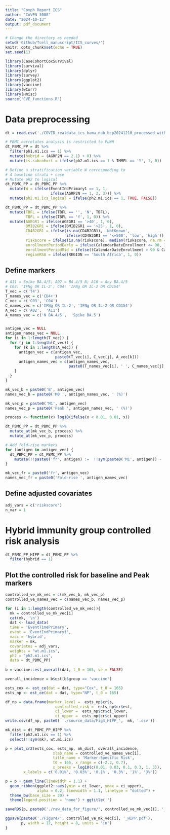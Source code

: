 ---
title: "Coxph Report ICS"
author: "CoVPN 3008"
date: "2024-10-13"
output: pdf_document
---

```{r setup, include=FALSE}
# Change the directory as needed
setwd('Github/Tcell_manuscript/ICS_curves/')
knitr::opts_chunk$set(echo = TRUE)
set.seed(1)
```

```{r load pckages, echo=FALSE, warning=FALSE, message=FALSE}
library(CaseCohortCoxSurvival)
library(survival)
library(dplyr)
library(survey)
library(ggplot2)
library(vaccine)
library(wCorr)
library(Hmisc)
source('CVE_functions.R')
```
# Data preprocessing

```{r data wrangling, echo=FALSE}
dt = read.csv('./COVID_realdata_ics_bama_nab_bcp20241210_processed_with_riskscore.csv')

# PBMC correlates analysis is restricted to PLWH
dt_PBMC_PP = dt %>% 
  filter(ph1.m1.ics == 1) %>%
  mutate(hybrid = (AGRP2N == 2.1) + 0) %>%
  mutate(is.subcohort = ifelse(ph2.m1.ics == 1 & IMMFL == 'Y', 1, 0))

# Define a stratification variable W corresponding to
# 4 baseline strata + case
# Mutate ph2 to logical 
dt_PBMC_PP = dt_PBMC_PP %>%
  mutate(W = ifelse(EventIndPrimary1 == 1, 1, 
                    ifelse(AGRP2N == 1, 2, 3))) %>%
  mutate(ph2.m1.ics_logical = ifelse(ph2.m1.ics == 1, TRUE, FALSE))

dt_PBMC_PP = dt_PBMC_PP %>%
  mutate(TBFL = ifelse(TBFL == '', 'N', TBFL),
         TBFL = ifelse(TBFL == 'Y', 1, 0)) %>%
  mutate(AGEGR1 = ifelse(AGEGR1 == '>40', 1, 0),
         BMIB2GR1 = ifelse(BMIB2GR1 == '>25', 1, 0),
         CD4B2GR1 = ifelse(is.na(CD4B2GR1), 'NotKnown', 
                           ifelse(CD4B2GR1 == '<=500', 'low', 'high')),
         riskscore = ifelse(is.na(riskscore), median(riskscore, na.rm = T), riskscore),
         enrollmentPeriodEarly = ifelse(CalendarDateEnrollment <= 90, 1, 0),
         enrollmentPeriodMid = ifelse((CalendarDateEnrollment > 90 & CalendarDateEnrollment <= 180), 1, 0),
         regionRSA = ifelse(REGION == 'South Africa', 1, 0))
```


## Define markers

```{r setmarkerofinterest, echo=TRUE}
# A11 = Spike BA.4/5; A02 = BA.4/5 N; A10 = Any BA.4/5
# C03: 'IFNg OR IL-2'; C04: 'IFNg OR IL-2 OR CD154'
T_vec = c('T4')
T_names_vec = c('CD4+')
C_vec = c('C03', 'C04')
C_names_vec = c('IFNg OR IL-2', 'IFNg OR IL-2 OR CD154')
A_vec = c('A02',  'A11')
A_names_vec = c('N BA.4/5',  'Spike BA.5')


antigen_vec = NULL
antigen_names_vec = NULL
for (i in 1:length(T_vec)) {
  for (j in 1:length(C_vec)) {
    for (k in 1:length(A_vec)) {
      antigen_vec = c(antigen_vec,
                      paste0(T_vec[i], C_vec[j], A_vec[k]))
      antigen_names_vec = c(antigen_names_vec,
                            paste0(T_names_vec[i], ' ', C_names_vec[j], '\n', A_names_vec[k]))
    }
  }
} 

mk_vec_b = paste0('B', antigen_vec)
names_vec_b = paste0('M0 ', antigen_names_vec, ' (%)')

mk_vec_p = paste0('M1', antigen_vec)
names_vec_p = paste0('Peak ', antigen_names_vec, ' (%)')

process <- function(x) log10(ifelse(x < 0.01, 0.01, x))

dt_PBMC_PP = dt_PBMC_PP %>%
  mutate_at(mk_vec_b, process) %>%
  mutate_at(mk_vec_p, process)

# Add fold-rise markers
for (antigen in antigen_vec) {
  dt_PBMC_PP = dt_PBMC_PP %>%
    mutate(!!paste0('fr', antigen) :=  !!sym(paste0('M1', antigen)) - !!sym(paste0('B', antigen)))
}

mk_vec_fr = paste0('fr', antigen_vec)
names_vec_fr = paste0('Fold-rise ', antigen_names_vec)
```


## Define adjusted covariates
```{r adj covs, echo=TRUE}
adj_vars = c('riskscore') 
n_var = 1
```

# Hybrid immunity group controlled risk analysis

```{r cohort HIPP, echo=TRUE}
dt_PBMC_PP_HIPP = dt_PBMC_PP %>%
  filter(hybrid == 1)
```

## Plot the controlled risk for baseline and Peak markers

```{r controlled VE HIPP, echo=FALSE, message=FALSE, warning=FALSE}
controlled_ve_mk_vec = c(mk_vec_b, mk_vec_p)
controlled_ve_names_vec = c(names_vec_b, names_vec_p)

for (i in 1:length(controlled_ve_mk_vec)){
  mk = controlled_ve_mk_vec[i]
  cat(mk, '\n')
  dat <- load_data(
  time = 'EventTimePrimary',
  event = 'EventIndPrimary1',
  vacc = 'hybrid',
  marker = mk,
  covariates = adj_vars,
  weights = "wt.m1.ics",
  ph2 = "ph2.m1.ics",
  data = dt_PBMC_PP)
  
b = vaccine::est_overall(dat, t_0 = 165, ve = FALSE)

overall_incidence = b$est[b$group == 'vaccine']  

ests_cox <- est_ce(dat = dat, type="Cox", t_0 = 165)
ests_np <- est_ce(dat = dat, type="NP", t_0 = 165)

df_np = data.frame(marker_level =  ests_np$cr$s,
                      controlled_risk =  ests_np$cr$est, 
                      ci_lower =  ests_np$cr$ci_lower, 
                      ci_upper =  ests_np$cr$ci_upper) 
write.csv(df_np, paste0( './source_data/Fig4_HIPP_',  mk, '.csv'))

mk_dist = dt_PBMC_PP_HIPP %>%
  filter(ph2.m1.ics == 1) %>%
  select(!!sym(mk), wt.m1.ics)

p = plot_cr2(ests_cox, ests_np, mk_dist, overall_incidence,
                     xlab_name = controlled_ve_names_vec[i],
                     title_name = 'Marker-Specific Risk',
                     t0 = 165, x_range = c(-2.2, 0.7),
                     x_breaks = log10(c(0.01, 0.03, 0.1, 0.3, 1, 3)),
        x_labels = c('0.01%', '0.03%', '0.1%', '0.3%', '1%', '3%'))

p = p + geom_line(linewidth = 1.1) + 
  geom_ribbon(ggplot2::aes(ymin = ci_lower, ymax = ci_upper), 
              alpha = 0.2, linewidth = 1.1, linetype = "dotted") +
  theme_bw(base_size = 30) + 
  theme(legend.position = 'none') + ggtitle('')

saveRDS(p, paste0('./raw_data_for_figure/', controlled_ve_mk_vec[i], '_HIPP.RData'))

ggsave(paste0('./Figure/', controlled_ve_mk_vec[i], '_HIPP.pdf'),
       p, width = 12, height = 8, units = 'in')
}
```


